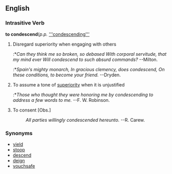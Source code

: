 ==English==
===Intrasitive Verb===
'''to condescend'''(''p.p.'' [['''condescending''']]

#Disregard superiority when engaging with others
#:*''Can they think me so broken, so debased With corporal servitude, that my mind ever Will condescend to such absurd commands?'' --Milton.
#:*''Spain's mighty monarch, In gracious clemency, does condescend, On these conditions, to become your friend.'' --Dryden.
#To assume a tone of [[superiority]] when it is unjustified
#:*''Those who thought they were honoring me by condescending to address a few words to me.'' --F. W. Robinson.
#To consent [Obs.]
#:''All parties willingly condescended hereunto.'' --R. Carew.

===Synonyms===
*[[yield]]
*[[stoop]]
*[[descend]]
*[[deign]]
*[[vouchsafe]]